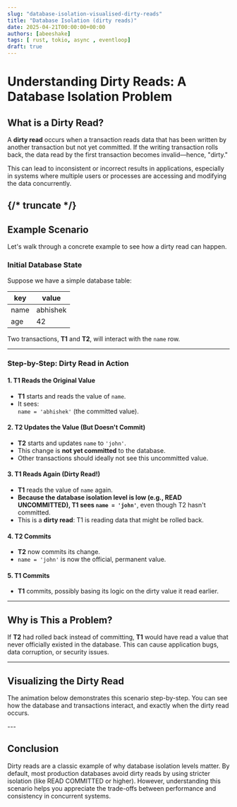 ```yaml
---
slug: "database-isolation-visualised-dirty-reads"
title: "Database Isolation (dirty reads)"
date: 2025-04-21T00:00:00+00:00
authors: [abeeshake] 
tags: [ rust, tokio, async , eventloop]
draft: true
---
```



# Understanding Dirty Reads: A Database Isolation Problem

## What is a Dirty Read?

A **dirty read** occurs when a transaction reads data that has been written by another transaction but not yet committed. If the writing transaction rolls back, the data read by the first transaction becomes invalid—hence, "dirty."

This can lead to inconsistent or incorrect results in applications, especially in systems where multiple users or processes are accessing and modifying the data concurrently.

{/* truncate */}
---

## Example Scenario

Let's walk through a concrete example to see how a dirty read can happen.

### Initial Database State

Suppose we have a simple database table:

| key  | value    |
| ---- | -------- |
| name | abhishek |
| age  | 42       |

Two transactions, **T1** and **T2**, will interact with the `name` row.

---

### Step-by-Step: Dirty Read in Action

#### 1. T1 Reads the Original Value

- **T1** starts and reads the value of `name`.
- It sees:  
  `name = 'abhishek'` (the committed value).

#### 2. T2 Updates the Value (But Doesn't Commit)

- **T2** starts and updates `name` to `'john'`.
- This change is **not yet committed** to the database.
- Other transactions should ideally not see this uncommitted value.

#### 3. T1 Reads Again (Dirty Read!)

- **T1** reads the value of `name` again.
- **Because the database isolation level is low (e.g., READ UNCOMMITTED), T1 sees `name = 'john'`**, even though T2 hasn't committed.
- This is a **dirty read**: T1 is reading data that might be rolled back.

#### 4. T2 Commits

- **T2** now commits its change.
- `name = 'john'` is now the official, permanent value.

#### 5. T1 Commits

- **T1** commits, possibly basing its logic on the dirty value it read earlier.

---

## Why is This a Problem?

If **T2** had rolled back instead of committing, **T1** would have read a value that never officially existed in the database. This can cause application bugs, data corruption, or security issues.

---

## Visualizing the Dirty Read

The animation below demonstrates this scenario step-by-step. You can see how the database and transactions interact, and exactly when the dirty read occurs.

<DirtyReadsTimeline />
---

## Conclusion

Dirty reads are a classic example of why database isolation levels matter. By default, most production databases avoid dirty reads by using stricter isolation (like READ COMMITTED or higher). However, understanding this scenario helps you appreciate the trade-offs between performance and consistency in concurrent systems.
 